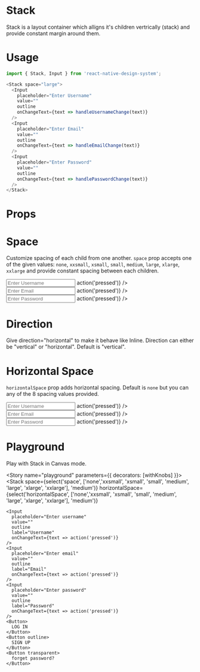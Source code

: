 
<Meta title="Design System|Stack" component={Stack} />

# Stack
Stack is a layout container which alligns it's children vertrically (stack) and provide constant margin around them.

# Usage
```js
import { Stack, Input } from 'react-native-design-system';

<Stack space="large">
  <Input
    placeholder="Enter Username"
    value=""
    outline
    onChangeText={text => handleUsernameChange(text)}
  />
  <Input
    placeholder="Enter Email"
    value=""
    outline
    onChangeText={text => handleEmailChange(text)}
  />
  <Input
    placeholder="Enter Password"
    value=""
    outline
    onChangeText={text => handlePasswordChange(text)}
  />
</Stack>
```

# Props
<Props of={Stack} />

# Space
Customize spacing of each child from one another. `space` prop accepts one of the given values: `none`, `xxsmall`, `xsmall`, `small`, `medium`, `large`, `xlarge`, `xxlarge` and provide constant spacing between each children.

<Preview>
  <Story name="space">
      <Stack space="large">
        <Input
          placeholder="Enter Username"
          value=""
          outline
          onChangeText={text => action('pressed')}
        />
        <Input
          placeholder="Enter Email"
          value=""
          outline
          onChangeText={text => action('pressed')}
        />
        <Input
          placeholder="Enter Password"
          value=""
          outline
          onChangeText={text => action('pressed')}
        />
      </Stack>
  </Story>
</Preview>

# Direction
Give direction="horizontal" to make it behave like Inline. Direction can either be "vertical" or "horizontal". Default is "vertical".

# Horizontal Space
`horizontalSpace` prop adds horizontal spacing. Default is `none` but you can any of the 8 spacing values provided.

<Preview>
  <Story name="horizontalSpace">
      <Stack space="large" horizontalSpace="xxlarge">
        <Input
          placeholder="Enter Username"
          value=""
          outline
          onChangeText={text => action('pressed')}
        />
        <Input
          placeholder="Enter Email"
          value=""
          outline
          onChangeText={text => action('pressed')}
        />
        <Input
          placeholder="Enter Password"
          value=""
          outline
          onChangeText={text => action('pressed')}
        />
      </Stack>
  </Story>
</Preview>

# Playground
Play with Stack in Canvas mode.

<Story name="playground" parameters={{ decorators: [withKnobs] }}>
 <Stack
  space={select('space', ['none','xxsmall', 'xsmall', 'small', 'medium', 'large', 'xlarge', 'xxlarge'], 'medium')}
  horizontalSpace={select('horizontalSpace', ['none','xxsmall', 'xsmall', 'small', 'medium', 'large', 'xlarge', 'xxlarge'], 'medium')}
  >
    <Input
      placeholder="Enter username"
      value=""
      outline
      label="Username"
      onChangeText={text => action('pressed')}
    />
    <Input
      placeholder="Enter email"
      value=""
      outline
      label="Email"
      onChangeText={text => action('pressed')}
    />
    <Input
      placeholder="Enter password"
      value=""
      outline
      label="Password"
      onChangeText={text => action('pressed')}
    />
    <Button>
      LOG IN
    </Button>
    <Button outline>
      SIGN UP
    </Button>
    <Button transparent>
      forget password?
    </Button>
  </Stack>
</Story>
